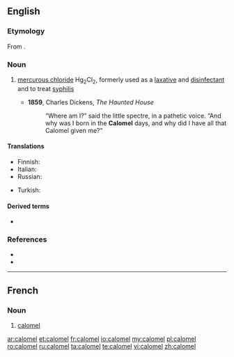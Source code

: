 ==English==

===Etymology===
From {{etyl|fr|en}} {{m|fr|calomel}}.

===Noun===
{{wikipedia}}
{{en-noun|~}}

# {{lb|en|inorganic compound}} [[mercurous chloride]] Hg<sub>2</sub>Cl<sub>2</sub>, formerly used as a [[laxative]] and [[disinfectant]] and to treat [[syphilis]]
#* '''1859''', Charles Dickens, ''The Haunted House''
#*: “Where am I?” said the little spectre, in a pathetic voice. “And why was I born in the '''Calomel''' days, and why did I have all that Calomel given me?”

====Translations====
{{trans-top|mercurous chloride}}
* Finnish: {{t|fi|kalomeli}}
* Italian: {{t|it|calomelano|m}}
* Russian: {{t+|ru|каломе́ль|f}}
{{trans-mid}}
* Turkish: {{t+|tr|kalomel}}
{{trans-bottom}}

====Derived terms====
* {{l|en|calomel electrode}}

===References===
* {{R:WebMineral}}
* {{R:mindat}}

----

==French==

===Noun===
{{head|fr|noun|g=m}}

# {{lb|fr|inorganic compound}} [[#English|calomel]]

[[ar:calomel]]
[[et:calomel]]
[[fr:calomel]]
[[io:calomel]]
[[my:calomel]]
[[pl:calomel]]
[[ro:calomel]]
[[ru:calomel]]
[[ta:calomel]]
[[te:calomel]]
[[vi:calomel]]
[[zh:calomel]]